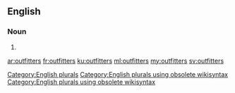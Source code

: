 ==English==

===Noun===
{{head|en}}

# {{plural of|outfitter}}

[[Category:English plurals]][[Category:English plurals using obsolete wikisyntax]][[Category:English plurals using obsolete wikisyntax]]

[[ar:outfitters]]
[[fr:outfitters]]
[[ku:outfitters]]
[[ml:outfitters]]
[[my:outfitters]]
[[sv:outfitters]]